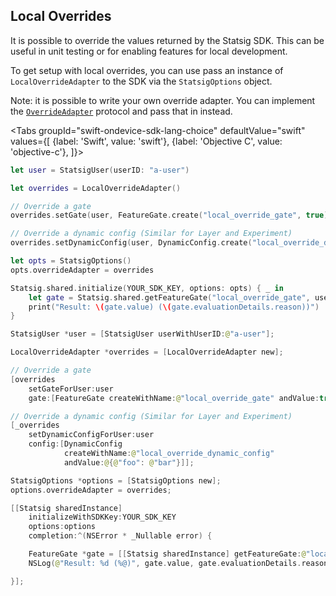 

## Local Overrides

It is possible to override the values returned by the Statsig SDK. This can be useful in unit testing or for enabling features for local development.

To get setup with local overrides, you can use pass an instance of `LocalOverrideAdapter` to the SDK via the `StatsigOptions` object.

Note: it is possible to write your own override adapter. You can implement the [`OverrideAdapter`](https://github.com/statsig-io/swift-on-device-evaluations-sdk/blob/main/Sources/StatsigOnDeviceEvaluations/OverrideAdapter.swift) protocol and pass that in instead.

<Tabs
  groupId="swift-ondevice-sdk-lang-choice"
  defaultValue="swift"
  values={[
    {label: 'Swift', value: 'swift'},
    {label: 'Objective C', value: 'objective-c'},
  ]}>

  <TabItem value="swift">

```swift
let user = StatsigUser(userID: "a-user")

let overrides = LocalOverrideAdapter()

// Override a gate
overrides.setGate(user, FeatureGate.create("local_override_gate", true))

// Override a dynamic config (Similar for Layer and Experiment)
overrides.setDynamicConfig(user, DynamicConfig.create("local_override_dynamic_config", ["foo": "bar"]))

let opts = StatsigOptions()
opts.overrideAdapter = overrides

Statsig.shared.initialize(YOUR_SDK_KEY, options: opts) { _ in
    let gate = Statsig.shared.getFeatureGate("local_override_gate", user)
    print("Result: \(gate.value) (\(gate.evaluationDetails.reason))")
}
```

  </TabItem>
  <TabItem value="objective-c">


```swift
StatsigUser *user = [StatsigUser userWithUserID:@"a-user"];

LocalOverrideAdapter *overrides = [LocalOverrideAdapter new];

// Override a gate
[overrides
    setGateForUser:user
    gate:[FeatureGate createWithName:@"local_override_gate" andValue:true]];

// Override a dynamic config (Similar for Layer and Experiment)
[_overrides
    setDynamicConfigForUser:user
    config:[DynamicConfig
            createWithName:@"local_override_dynamic_config"
            andValue:@{@"foo": @"bar"}]];

StatsigOptions *options = [StatsigOptions new];
options.overrideAdapter = overrides;

[[Statsig sharedInstance] 
    initializeWithSDKKey:YOUR_SDK_KEY
    options:options
    completion:^(NSError * _Nullable error) {

    FeatureGate *gate = [[Statsig sharedInstance] getFeatureGate:@"local_override_gate" forUser:user options:nil];
    NSLog(@"Result: %d (%@)", gate.value, gate.evaluationDetails.reason);

}];
```

  </TabItem>
</Tabs>


